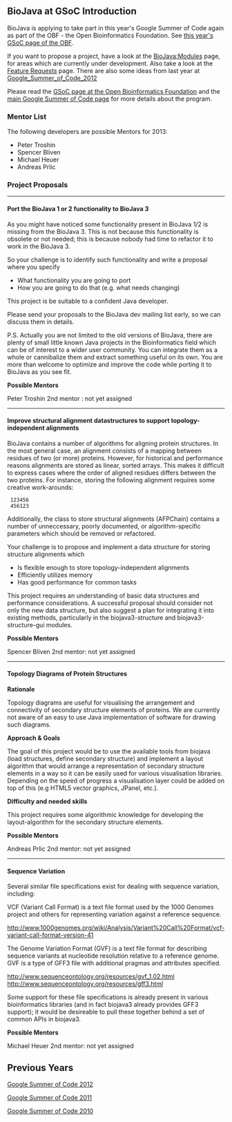 == BioJava at GSoC Introduction ==

BioJava is applying to take part in this year's Google Summer of Code again as part of the OBF - the Open Bioinformatics Foundation. See [https://github.com/OBF/GSoC/wiki/Google-Summer-of-Code-2013 this year's GSoC page of the OBF].

If you want to propose a project, have a look at the [[BioJava:Modules]] page, for areas which are currently under development. Also take a look at the [[BioJava3_Feature_Requests|Feature Requests]] page. There are also some ideas from last year at [[Google_Summer_of_Code_2012]]

Please read the [http://www.open-bio.org/wiki/Google_Summer_of_Code GSoC page at the Open Bioinformatics Foundation] and the [http://code.google.com/soc main Google Summer of Code page] for more details about the program.

=== Mentor List ===

The following developers are possible Mentors for 2013:

* Peter Troshin
* Spencer Bliven
* Michael Heuer
* Andreas Prlic


=== Project Proposals ===

----

==== Port the BioJava 1 or 2 functionality to BioJava 3 ====

As you might have noticed some functionality present in BioJava 1/2 is missing from the BioJava 3. This is not because this functionality is obsolete or not needed; this is because nobody had time to refactor it to work in the BioJava 3. 

So your challenge is to identify such functionality and write a proposal where you specify 

* What functionality you are going to port 
* How you are going to do that (e.g. what needs changing) 

This project is be suitable to a confident Java developer.

Please send your proposals to the BioJava dev mailing list early, so we can discuss them in details.

P.S. Actually you are not limited to the old versions of BioJava, there are plenty of small little known Java projects in the Bioinformatics field which can be of interest to a wider user community. You can integrate them as a whole or cannibalize them and extract something useful on its own. You are more than welcome to optimize and improve the code while porting it to BioJava as you see fit.

'''Possible Mentors''' 

Peter Troshin  
2nd mentor : not yet assigned


----

==== Improve structural alignment datastructures to support topology-independent alignments ====

BioJava contains a number of algorithms for aligning protein structures. In the most general case, an alignment consists of a mapping between residues of two (or more) proteins. However, for historical and performance reasons alignments are stored as linear, sorted arrays. This makes it difficult to express cases where the order of aligned residues differs between the two proteins. For instance, storing the following alignment requires some creative work-arounds:

  123456
  456123

Additionally, the class to store structural alignments (AFPChain) contains a number of unneccessary, poorly documented, or algorithm-specific parameters which should be removed or refactored.

Your challenge is to propose and implement a data structure for storing structure alignments which
* Is flexible enough to store topology-independent alignments
* Efficiently utilizes memory
* Has good performance for common tasks

This project requires an understanding of basic data structures and performance considerations. A successful proposal should consider not only the new data structure, but also suggest a plan for integrating it into existing methods, particularly in the biojava3-structure and biojava3-structure-gui modules.

'''Possible Mentors'''  

Spencer Bliven 
2nd mentor: not yet assigned

----

==== Topology Diagrams of Protein Structures ====


'''Rationale'''

Topology diagrams are useful for visualising the arrangement and connectivity of secondary structure elements of proteins. We are currently not aware of an easy to use Java implementation of software for drawing such diagrams. 

'''Approach & Goals'''

The goal of this project would be to use the available tools from biojava (load structures, define secondary structure) and implement a layout algorithm that would arrange a representation of secondary structure elements in a way so it can be easily used for various visualisation libraries.  Depending on the speed of progress a visualisation layer could be added on top of this (e.g HTML5 vector graphics, JPanel, etc.).

'''Difficulty and needed skills'''

This project requires some algorithmic knowledge for developing the layout-algorithm for the secondary structure elements.

'''Possible Mentors'''  

Andreas Prlic 
2nd mentor: not yet assigned

----

==== Sequence Variation ====

Several similar file specifications exist for dealing with sequence variation, including:

VCF (Variant Call Format) is a text file format used by the 1000 Genomes project and others for representing variation against a reference sequence.

http://www.1000genomes.org/wiki/Analysis/Variant%20Call%20Format/vcf-variant-call-format-version-41

The Genome Variation Format (GVF) is a text file format for describing sequence variants at nucleotide resolution relative to a reference genome.  GVF is a type of GFF3 file with additional pragmas and attributes specified.

http://www.sequenceontology.org/resources/gvf_1.02.html
http://www.sequenceontology.org/resources/gff3.html

Some support for these file specifications is already present in various bioinformatics libraries (and in fact biojava3 already provides GFF3 support); it would be desireable to pull these together behind a set of common APIs in biojava3.

'''Possible Mentors'''  

Michael Heuer  
2nd mentor: not yet assigned

== Previous Years ==

[[Google Summer of Code 2012]]

[[Google Summer of Code 2011]]

[[Google Summer of Code 2010]]
